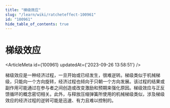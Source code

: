```yaml
---
title: "梯级效应"
slug: "/learn/wiki/ratcheteffect-100961"
id: "100961"
hide_table_of_contents: true
---
```



# 梯级效应

<ArticleMeta id={100961} updatedAt={'2023-09-26 13:58:51'} />
<div className='border-solid border-b border-t-0 my-4 border-[var(--ifm-color-gray-300)]' />

梯级效应是一种经济过程，一旦开始或已经发生，很难逆转。梯级类似于机械梯级，只能向一个方向旋转，经济过程也倾向于只朝一个方向发展。该过程的结果或副作用可能通过在参与者之间创造或改变激励和预期来强化原因。梯级效应与正反馈循环的概念密切相关。此外，与释放压缩弹簧所使用的机械梯级类似，涉及梯级效应的经济过程的逆转可能是迅速、有力且难以控制的。
